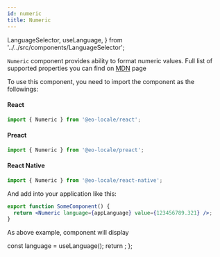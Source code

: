 ```yaml
---
id: numeric
title: Numeric
---
```


  LanguageSelector,
  useLanguage,
} from '../../src/components/LanguageSelector';

`Numeric` component provides ability to format numeric values.
Full list of supported properties you can find on [MDN](https://developer.mozilla.org/en-US/docs/Web/JavaScript/Reference/Global_Objects/NumberFormat) page

To use this component, you need to import the component as the followings:

#### React

```jsx
import { Numeric } from '@eo-locale/react';
```

#### Preact

```jsx
import { Numeric } from '@eo-locale/preact';
```

#### React Native

```jsx
import { Numeric } from '@eo-locale/react-native';
```

And add into your application like this:

```jsx
export function SomeComponent() {
  return <Numeric language={appLanguage} value={123456789.321} />;
}
```

As above example, component will display <LanguageSelector><Highlight><Preview/></Highlight></LanguageSelector>

  const language = useLanguage();
  return <Numeric language={language} value={123456789.321} />;
};
